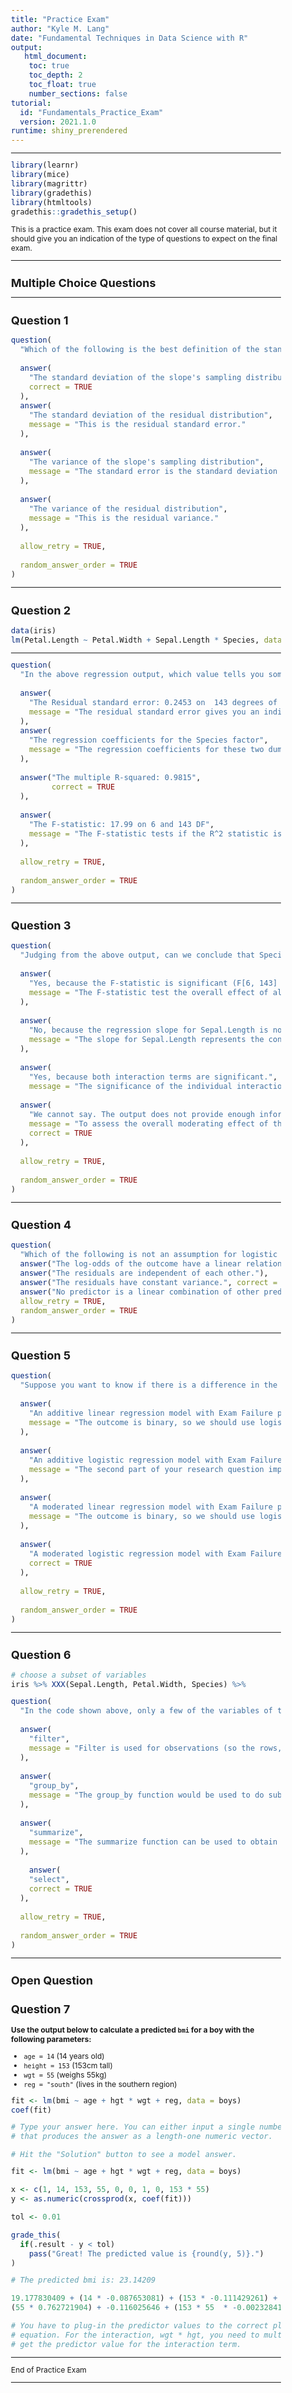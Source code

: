 ```yaml
---
title: "Practice Exam"
author: "Kyle M. Lang"
date: "Fundamental Techniques in Data Science with R"
output:
   html_document:
    toc: true
    toc_depth: 2
    toc_float: true
    number_sections: false
tutorial:
  id: "Fundamentals_Practice_Exam"
  version: 2021.1.0
runtime: shiny_prerendered
---
```


<style type="text/css">

body{ /* Normal */
      font-size: 12px;
  }
td {  /* Table */
  font-size: 12px;
}
h1.title {
  font-size: 18px;
  color: DarkBlue;
}
h1 { /* Header 1 */
  font-size: 18px;
}
h2 { /* Header 2 */
    font-size: 18px;
}
h3 { /* Header 3 */
  font-size: 18px;
}
code.r{ /* Code block */
    font-size: 12px;
}
pre { /* Code block - determines code spacing between lines */
    font-size: 14px;
}
</style>

---

```r
library(learnr)
library(mice)
library(magrittr)
library(gradethis)
library(htmltools)
gradethis::gradethis_setup()
```

This is a practice exam. This exam does not cover all course material, but it 
should give you an indication of the type of questions to expect on the final 
exam. 

---

# Multiple Choice Questions

---

## Question 1

```r
question(
  "Which of the following is the best definition of the standard error of a regression slope?",
  
  answer(
    "The standard deviation of the slope's sampling distribution", 
    correct = TRUE
  ),
  answer(
    "The standard deviation of the residual distribution", 
    message = "This is the residual standard error."
  ),
  
  answer(
    "The variance of the slope's sampling distribution", 
    message = "The standard error is the standard deviation of the sampling distribution, not the variance."
  ),
  
  answer(
    "The variance of the residual distribution", 
    message = "This is the residual variance."
  ),
  
  allow_retry = TRUE,
  
  random_answer_order = TRUE
)
``` 

---

## Question 2

```r
data(iris)
lm(Petal.Length ~ Petal.Width + Sepal.Length * Species, data = iris) %>% summary()
```

---

```r
question(
  "In the above regression output, which value tells you something about how all of the predictors correlate with the outcome?",
  
  answer(
    "The Residual standard error: 0.2453 on  143 degrees of freedom", 
    message = "The residual standard error gives you an indication about the spread of the residuals. The lower the residual standard error, the more similar the residuals"
  ),
  answer(
    "The regression coefficients for the Species factor", 
    message = "The regression coefficients for these two dummy codes tell you how much the mean Petal.Length differs between Setosa and Versicolor flowers and Setosa and Virginica flowers, respectively."
  ),
  
  answer("The multiple R-squared: 0.9815", 
         correct = TRUE
  ),
  
  answer(
    "The F-statistic: 17.99 on 6 and 143 DF", 
    message = "The F-statistic tests if the R^2 statistic is significantly greater than zero. In other words, it tests if the variance explained by the predictors is significantly more than the residual variance."
  ),
  
  allow_retry = TRUE,
  
  random_answer_order = TRUE
)
```

---

## Question 3

```r
question(
  "Judging from the above output, can we conclude that Species significantly moderates the relation between Sepal.Length and Petal.Length?",
  
  answer(
    "Yes, because the F-statistic is significant (F[6, 143] = 1262, p < 0.001).",
    message = "The F-statistic test the overall effect of all predictors, not the individual moderating influence of the Species factor."
  ),
  
  answer(
    "No, because the regression slope for Sepal.Length is nonsignificant (t[143] = 0.918, p = 0.36).", 
    message = "The slope for Sepal.Length represents the conditional effect of Sepal.Length on Petal.Length for Setosa flowers (i.e., the reference group of the moderator). The significance (or lack thereof) of this slope has no bearing on the presence or absence of moderation."
  ),
  
  answer(
    "Yes, because both interaction terms are significant.", 
    message = "The significance of the individual interaction terms only tells us that the effect of Sepal.Length on Petal.Length differs significantly between Setosa and Versicolor flowers or between Setosa and Virginica flowers, respectively. We cannot directly infer a moderating effect of the entire grouping factor from individual interaction terms."),
  
  answer(
    "We cannot say. The output does not provide enough information.", 
    message = "To assess the overall moderating effect of the Species factor, we need to do a model comparison between the model shown above and the additive model without either interaction term.",
    correct = TRUE
  ),
  
  allow_retry = TRUE,
  
  random_answer_order = TRUE
)
```

---

## Question 4

```r
question(
  "Which of the following is not an assumption for logistic regression?",
  answer("The log-odds of the outcome have a linear relation with the predictors."),
  answer("The residuals are independent of each other."),
  answer("The residuals have constant variance.", correct = TRUE),
  answer("No predictor is a linear combination of other predictors."),
  allow_retry = TRUE,
  random_answer_order = TRUE
)
```

---

## Question 5

```r
question(
  "Suppose you want to know if there is a difference in the probability of failing an exam between Dutch students and international students. You also want to see if the age of the students influence this relationship. Which of the following would be the most appropriate model with which to answer these questions?",
  
  answer(
    "An additive linear regression model with Exam Failure predicted by Student Nationality and Student Age.", 
    message = "The outcome is binary, so we should use logistic regression. Also, the second part of your research question implies moderation, so we should include an interaction term."
  ),
  
  answer(
    "An additive logistic regression model with Exam Failure predicted by Student Nationality and Student Age.", 
    message = "The second part of your research question implies moderation, so we should include an interaction term."
  ),
  
  answer(
    "A moderated linear regression model with Exam Failure predicted by Student Nationality, Student Age, and the interaction between Nationality and Age.",
    message = "The outcome is binary, so we should use logistic regression."
  ),
  
  answer(
    "A moderated logistic regression model with Exam Failure predicted by Student Nationality, Student Age, and the interaction between Nationality and Age.",
    correct = TRUE
  ),
  
  allow_retry = TRUE,
  
  random_answer_order = TRUE
)
```


---

## Question 6

```r
# choose a subset of variables
iris %>% XXX(Sepal.Length, Petal.Width, Species) %>%
```

```r
question(
  "In the code shown above, only a few of the variables of the data frame are chosen to use for further steps in the processing. Which of the following tidyverse function names should replace XXX in this case?",
  
  answer(
    "filter", 
    message = "Filter is used for observations (so the rows, not the columns)."
  ),
  
  answer(
    "group_by", 
    message = "The group_by function would be used to do subsequent functions on aggregated level for a categorical variable."
  ),
  
  answer(
    "summarize",
    message = "The summarize function can be used to obtain statistics from the data frame."
  ),
  
    answer(
    "select",
    correct = TRUE
  ),
  
  allow_retry = TRUE,
  
  random_answer_order = TRUE
)
```

---

# Open Question

## Question 7

**Use the output below to calculate a predicted `bmi` for a boy with the 
following parameters:**

- `age = 14` (14 years old)
- `height = 153` (153cm tall)
- `wgt = 55` (weighs 55kg)
- `reg = "south"` (lives in the southern region)

```r
fit <- lm(bmi ~ age + hgt * wgt + reg, data = boys)
coef(fit)
```

```r
# Type your answer here. You can either input a single number or valid R code 
# that produces the answer as a length-one numeric vector.

# Hit the "Solution" button to see a model answer.
```

```r
fit <- lm(bmi ~ age + hgt * wgt + reg, data = boys)

x <- c(1, 14, 153, 55, 0, 0, 1, 0, 153 * 55)
y <- as.numeric(crossprod(x, coef(fit)))

tol <- 0.01

grade_this(
  if(.result - y < tol)
    pass("Great! The predicted value is {round(y, 5)}.")
)
```

```r
# The predicted bmi is: 23.14209

19.177830409 + (14 * -0.087653081) + (153 * -0.111429261) + 
(55 * 0.762721904) + -0.116025646 + (153 * 55  * -0.002328413)

# You have to plug-in the predictor values to the correct places in the fitted 
# equation. For the interaction, wgt * hgt, you need to multiply wgt and hgt to 
# get the predictor value for the interaction term.
```

---

End of Practice Exam

---